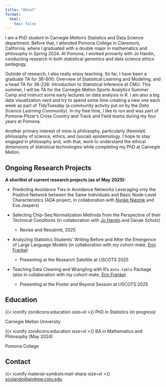 ```yaml
---
title: "About"
format:
  html:
    toc: false
---
```


I am a PhD student in Carnegie Mellon's Statistics and Data Science department. Before that, I attended Pomona College in Claremont, California, where I graduated with a double major in mathematics and philosophy in Spring 2024. At Pomona, I worked primarily with Jo Hardin, conducting research in both statistical genomics and data science ethics pedagogy.

Outside of research, I also really enjoy teaching. So far, I have been a graduate TA for 36-600:  Overview of Statistical Learning and Modeling, and a head TA for 36-226: Introduction to Statistical Inference at CMU. This summer, I will be TA for the Carnegie Mellon Sports Analytics Summer Camp and instruct some early lectures on data analysis in R. I am also a big data visualization nerd and try to spend some time creating a new one each week as part of TidyTuesday (a community activity put on by the *Data Science Learning Community*). In my free time, I like to run and was part of Pomona-Pitzer's Cross Country and Track and Field teams during my four years at Pomona.

Another primary interest of mine is philosophy, particularly (feminist) philosophy of science, ethics, and (social) epistemology. I hope to stay engaged in philosophy and, with that, work to understand the ethical dimensions of statistical technologies while completing my PhD at Carnegie Mellon.

## Ongoing Research Projects

**A shortlist of current research projects (as of May 2025):**

- Predicting Avoidance Ties in Avoidance Networks Leveraging only the Positive Network between the Same Individuals and Basic Node-Level Characteristics (ADA project, in collaboration with [Nynke Niezink]() and Eva Jaspers)

- Selecting Chip-Seq Normalization Methods from the Perspective of their Technical Conditions (in collaboration with [Jo Hardin](https://hardin47.netlify.app) and Danae Schulz)

    - Revise and Resubmit, 2025

- Analyzing Statistics Students' Writing Before and After the Emergence of Large Language Models (in collaboration with my cohort-mate, [Erin Franke](https://efranke22.github.io/))

    - Presenting at the Research Satellite at USCOTS 2025

- Teaching Data Cleaning and Wrangling with R's `data.table` Package (also in collaboration with my cohort-mate, [Erin Franke](https://efranke22.github.io/))

    - Presenting at the Poster and Beyond Session at USCOTS 2025

## Education

{{< iconify zondicons:education size=xl >}} PhD in Statistics (in progress)

Carnegie Mellon University

{{< iconify zondicons:education size=xl >}} BA in Mathematics and Philosophy (May 2024)

Pomona College

## Contact

{{< iconify material-symbols:mail-sharp size=xl >}} [scolando\@andrew.cmu.edu](mailto:scolando@andrew.cmu.edu)
